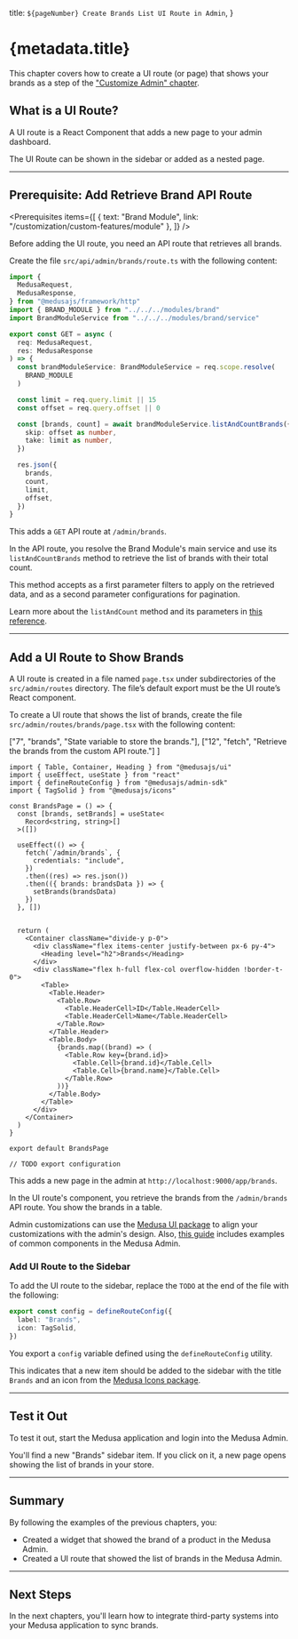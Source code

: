 
  title: `${pageNumber} Create Brands List UI Route in Admin`,
}

# {metadata.title}

<Note title="Example Chapter">

This chapter covers how to create a UI route (or page) that shows your brands as a step of the ["Customize Admin" chapter](../page.mdx).

</Note>

## What is a UI Route?

A UI route is a React Component that adds a new page to your admin dashboard.

The UI Route can be shown in the sidebar or added as a nested page.

---

## Prerequisite: Add Retrieve Brand API Route

<Prerequisites
  items={[
    {
      text: "Brand Module",
      link: "/customization/custom-features/module"
    },
  ]}
/>

Before adding the UI route, you need an API route that retrieves all brands.

Create the file `src/api/admin/brands/route.ts` with the following content:

```ts title="src/api/admin/brands/route.ts" collapsibleLines="1-7" expandMoreButton="Show Imports"
import {
  MedusaRequest,
  MedusaResponse,
} from "@medusajs/framework/http"
import { BRAND_MODULE } from "../../../modules/brand"
import BrandModuleService from "../../../modules/brand/service"

export const GET = async (
  req: MedusaRequest,
  res: MedusaResponse
) => {
  const brandModuleService: BrandModuleService = req.scope.resolve(
    BRAND_MODULE
  )

  const limit = req.query.limit || 15
  const offset = req.query.offset || 0

  const [brands, count] = await brandModuleService.listAndCountBrands({}, {
    skip: offset as number,
    take: limit as number,
  })

  res.json({
    brands,
    count,
    limit,
    offset,
  })
}
```

This adds a `GET` API route at `/admin/brands`.

In the API route, you resolve the Brand Module's main service and use its `listAndCountBrands` method to retrieve the list of brands with their total count.

This method accepts as a first parameter filters to apply on the retrieved data, and as a second parameter configurations for pagination. 

<Note>

Learn more about the `listAndCount` method and its parameters in [this reference](!resources!service-factory-reference/methods/listAndCount).

</Note>

---

## Add a UI Route to Show Brands

A UI route is created in a file named `page.tsx` under subdirectories of the `src/admin/routes` directory. The file’s default export must be the UI route’s React component.

To create a UI route that shows the list of brands, create the file `src/admin/routes/brands/page.tsx` with the following content:

  ["7", "brands", "State variable to store the brands."],
  ["12", "fetch", "Retrieve the brands from the custom API route."]
]

```tsx title="src/admin/routes/brands/page.tsx" highlights={uiRouteHighlights}
import { Table, Container, Heading } from "@medusajs/ui"
import { useEffect, useState } from "react"
import { defineRouteConfig } from "@medusajs/admin-sdk"
import { TagSolid } from "@medusajs/icons"

const BrandsPage = () => {
  const [brands, setBrands] = useState<
    Record<string, string>[]
  >([])
  
  useEffect(() => {
    fetch(`/admin/brands`, {
      credentials: "include",
    })
    .then((res) => res.json())
    .then(({ brands: brandsData }) => {
      setBrands(brandsData)
    })
  }, [])


  return (
    <Container className="divide-y p-0">
      <div className="flex items-center justify-between px-6 py-4">
        <Heading level="h2">Brands</Heading>
      </div>
      <div className="flex h-full flex-col overflow-hidden !border-t-0">
        <Table>
          <Table.Header>
            <Table.Row>
              <Table.HeaderCell>ID</Table.HeaderCell>
              <Table.HeaderCell>Name</Table.HeaderCell>
            </Table.Row>
          </Table.Header>
          <Table.Body>
            {brands.map((brand) => (
              <Table.Row key={brand.id}>
                <Table.Cell>{brand.id}</Table.Cell>
                <Table.Cell>{brand.name}</Table.Cell>
              </Table.Row>
            ))}
          </Table.Body>
        </Table>
      </div>
    </Container>
  )
}

export default BrandsPage

// TODO export configuration
```

This adds a new page in the admin at `http://localhost:9000/app/brands`.

In the UI route's component, you retrieve the brands from the `/admin/brands` API route. You show the brands in a table.

<Note>

Admin customizations can use the [Medusa UI package](!ui!) to align your customizations with the admin's design. Also, [this guide](!resources!/admin-components) includes examples of common components in the Medusa Admin.

</Note>

### Add UI Route to the Sidebar

To add the UI route to the sidebar, replace the `TODO` at the end of the file with the following:

```ts title="src/admin/routes/brands/page.tsx"
export const config = defineRouteConfig({
  label: "Brands",
  icon: TagSolid,
})
```

You export a `config` variable defined using the `defineRouteConfig` utility.

This indicates that a new item should be added to the sidebar with the title `Brands` and an icon from the [Medusa Icons package](!ui!/icons/overview).

---

## Test it Out

To test it out, start the Medusa application and login into the Medusa Admin.

You'll find a new "Brands" sidebar item. If you click on it, a new page opens showing the list of brands in your store.

---

## Summary

By following the examples of the previous chapters, you:

- Created a widget that showed the brand of a product in the Medusa Admin.
- Created a UI route that showed the list of brands in the Medusa Admin.

---

## Next Steps

In the next chapters, you'll learn how to integrate third-party systems into your Medusa application to sync brands.
